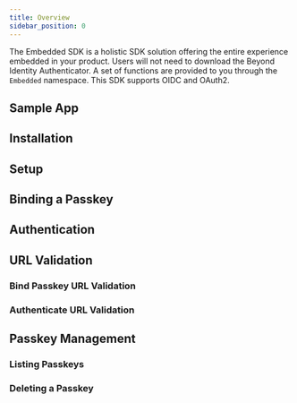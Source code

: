 ```yaml
---
title: Overview
sidebar_position: 0
---
```



The Embedded SDK is a holistic SDK solution offering the entire experience embedded in your product. Users will not need to download the Beyond Identity Authenticator. A set of functions are provided to you through the `Embedded` namespace. This SDK supports OIDC and OAuth2.

## Sample App

<SampleAppJavaScript/>

## Installation

<InstallationJavaScript/>

## Setup

<SetupJavaScript/>

## Binding a Passkey

<BindingAPasskeyJavaScript/>

## Authentication

<AuthenticationJavaScript/>

## URL Validation

### Bind Passkey URL Validation

<BindPasskeyUrlValidationJavaScript/>

### Authenticate URL Validation

<AuthenticateUrlValidationJavaScript/>

## Passkey Management

### Listing Passkeys

<ListingPasskeysJavaScript/>

### Deleting a Passkey

<DeletingAPasskeyJavaScript/>
